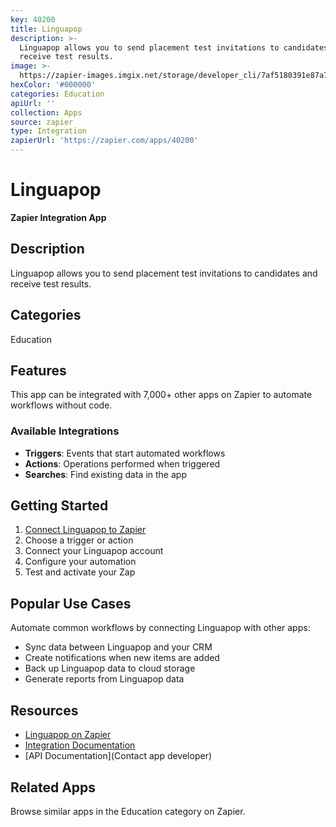 ```yaml
---
key: 40200
title: Linguapop
description: >-
  Linguapop allows you to send placement test invitations to candidates and
  receive test results.
image: >-
  https://zapier-images.imgix.net/storage/developer_cli/7af5180391e87a76dfaf594fa2f40499.png?auto=format%2Ccompress&ixlib=python-3.0.0&q=50
hexColor: '#000000'
categories: Education
apiUrl: ''
collection: Apps
source: zapier
type: Integration
zapierUrl: 'https://zapier.com/apps/40200'
---
```

# Linguapop

**Zapier Integration App**

## Description

Linguapop allows you to send placement test invitations to candidates and receive test results.

## Categories

Education

## Features

This app can be integrated with 7,000+ other apps on Zapier to automate workflows without code.

### Available Integrations

- **Triggers**: Events that start automated workflows
- **Actions**: Operations performed when triggered
- **Searches**: Find existing data in the app

## Getting Started

1. [Connect Linguapop to Zapier](https://zapier.com/apps/40200)
2. Choose a trigger or action
3. Connect your Linguapop account
4. Configure your automation
5. Test and activate your Zap

## Popular Use Cases

Automate common workflows by connecting Linguapop with other apps:

- Sync data between Linguapop and your CRM
- Create notifications when new items are added
- Back up Linguapop data to cloud storage
- Generate reports from Linguapop data

## Resources

- [Linguapop on Zapier](https://zapier.com/apps/40200)
- [Integration Documentation](https://zapier.com/apps/40200/integrations)
- [API Documentation](Contact app developer)

## Related Apps

Browse similar apps in the Education category on Zapier.

